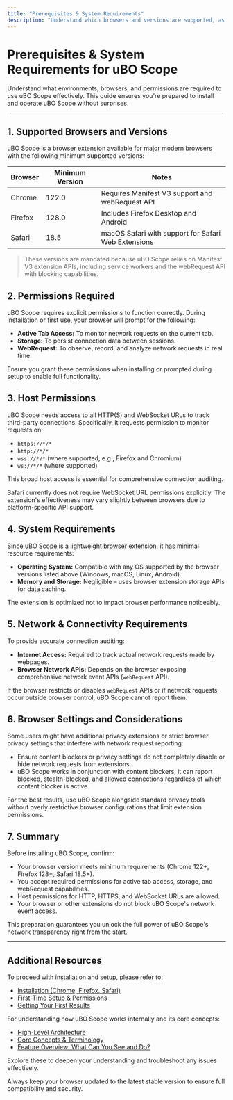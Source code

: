 ```yaml
---
title: "Prerequisites & System Requirements"
description: "Understand which browsers and versions are supported, as well as any permissions or settings required for uBO Scope to function correctly. Learn what environments are compatible before you begin."
---
```


# Prerequisites & System Requirements for uBO Scope

Understand what environments, browsers, and permissions are required to use uBO Scope effectively. This guide ensures you're prepared to install and operate uBO Scope without surprises.

---

## 1. Supported Browsers and Versions

uBO Scope is a browser extension available for major modern browsers with the following minimum supported versions:

| Browser    | Minimum Version | Notes                                             |
|------------|-----------------|---------------------------------------------------|
| Chrome     | 122.0           | Requires Manifest V3 support and webRequest API  |
| Firefox    | 128.0           | Includes Firefox Desktop and Android             |
| Safari     | 18.5            | macOS Safari with support for Safari Web Extensions |

> These versions are mandated because uBO Scope relies on Manifest V3 extension APIs, including service workers and the webRequest API with blocking capabilities.

## 2. Permissions Required

uBO Scope requires explicit permissions to function correctly. During installation or first use, your browser will prompt for the following:

- **Active Tab Access:** To monitor network requests on the current tab.
- **Storage:** To persist connection data between sessions.
- **WebRequest:** To observe, record, and analyze network requests in real time.

<Check>
Ensure you grant these permissions when installing or prompted during setup to enable full functionality.
</Check>

## 3. Host Permissions

uBO Scope needs access to all HTTP(S) and WebSocket URLs to track third-party connections. Specifically, it requests permission to monitor requests on:

- `https://*/*`
- `http://*/*`
- `wss://*/*` (where supported, e.g., Firefox and Chromium)
- `ws://*/*` (where supported)

This broad host access is essential for comprehensive connection auditing.

<Note>
Safari currently does not require WebSocket URL permissions explicitly. The extension's effectiveness may vary slightly between browsers due to platform-specific API support.
</Note>

## 4. System Requirements

Since uBO Scope is a lightweight browser extension, it has minimal resource requirements:

- **Operating System:** Compatible with any OS supported by the browser versions listed above (Windows, macOS, Linux, Android).
- **Memory and Storage:** Negligible – uses browser extension storage APIs for data caching.

The extension is optimized not to impact browser performance noticeably.

## 5. Network & Connectivity Requirements

To provide accurate connection auditing:

- **Internet Access:** Required to track actual network requests made by webpages.
- **Browser Network APIs:** Depends on the browser exposing comprehensive network event APIs (`webRequest` API).

If the browser restricts or disables `webRequest` APIs or if network requests occur outside browser control, uBO Scope cannot report them.

## 6. Browser Settings and Considerations

Some users might have additional privacy extensions or strict browser privacy settings that interfere with network request reporting:

- Ensure content blockers or privacy settings do not completely disable or hide network requests from extensions.
- uBO Scope works in conjunction with content blockers; it can report blocked, stealth-blocked, and allowed connections regardless of which content blocker is active.

<Tip>
For the best results, use uBO Scope alongside standard privacy tools without overly restrictive browser configurations that limit extension permissions.
</Tip>

## 7. Summary

Before installing uBO Scope, confirm:

- Your browser version meets minimum requirements (Chrome 122+, Firefox 128+, Safari 18.5+).
- You accept required permissions for active tab access, storage, and webRequest capabilities.
- Host permissions for HTTP, HTTPS, and WebSocket URLs are allowed.
- Your browser or other extensions do not block uBO Scope's network event access.

This preparation guarantees you unlock the full power of uBO Scope's network transparency right from the start.

---

## Additional Resources

To proceed with installation and setup, please refer to:

- [Installation (Chrome, Firefox, Safari)](/getting-started/installation-setup/installation-multiple-platforms)
- [First-Time Setup & Permissions](/getting-started/installation-setup/first-time-setup)
- [Getting Your First Results](/getting-started/first-use-validation/getting-your-first-results)

For understanding how uBO Scope works internally and its core concepts:

- [High-Level Architecture](/overview/how-it-works-core-concepts/architecture-overview)
- [Core Concepts & Terminology](/overview/how-it-works-core-concepts/core-concepts-terminology)
- [Feature Overview: What Can You See and Do?](/overview/how-it-works-core-concepts/feature-quicklook)

Explore these to deepen your understanding and troubleshoot any issues effectively.

<Check>
Always keep your browser updated to the latest stable version to ensure full compatibility and security.
</Check>
